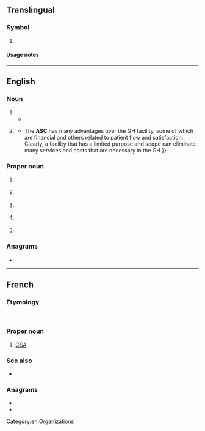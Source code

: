 {{also|asc|ásc}}
==Translingual==

===Symbol===
{{mul-symbol}}

# {{ISO 3166|1|3|exr=1|Ascension Island}}
#: {{syn|mul|AC|qq1={{w|ISO 3166-1 alpha-2|alpha-2}}}}

====Usage notes====
{{ISO 3166/exr|the {{w|Universal Postal Union}}|assigning a stamp issuing area}}

{{c|mul|Ascension Island}}

----

==English==

===Noun===
{{en-noun}}

# {{initialism of|en|[[altered]] [[state]] of [[consciousness]]}}
#* {{quote-text|en|year=2005|author=Michael J. Gilmour|title=Call Me the Seeker|page=244|passage=Ravers listen to technomusic at home, and some have commented that certain tracks of music can elicit '''ASC''' similar to the ones experienced at raves.}}
# {{lb|en|medicine}} {{initialism of|en|ambulatory surgery center}}
#* {{quote-book|en|year=2000|title=Ambulatory Anorectal Surgery|author=Michael Lavan|editors=H. Randolph Bailey; Michael J. Snyder|chapter=Facilities for Ambulatory Surgery. Part A: The Freestanding Ambulatory Surgery Center|publisher=Springer|isbn=0387986030|page={{gbooks|VufdwFnykCMC|1|ASC}}|passage=The ambulatory surgery center ('''ASC''') differs from the general hospital (GH) in several respects. {{...}} The '''ASC''' has many advantages over the GH facility, some of which are financial and others related to patient flow and satisfaction. Clearly, a facility that has a limited purpose and scope can eliminate many services and costs that are necessary in the GH.}}

===Proper noun===
{{en-proper noun}}

# {{lb|en|Australia}} {{initialism of|en|{{w|Australian Sports Commission}}}}
# {{lb|en|Canada}} {{initialism of|en|{{w|Advertising Standards Canada}}}}
# {{lb|en|UK}} {{initialism of|en|{{w|Association of Speakers Clubs}}}}
# {{lb|en|UK}} {{initialism of|en|{{w|Avon and Somerset Constabulary}}}}
# {{lb|en|computing}} {{abbreviation of|en|ASCII}}

===Anagrams===
* {{anagrams|en|a=acs|A/Cs|ACS|ACs|CAS|CSA|Cas|Cas.|SAC|SCA|Sac|a/cs|acs|cas|cas'|sac}}

[[Category:en:Organizations]]

----

==French==

===Etymology===
{{initialism|fr|[[Agence spatiale canadienne]]||[[Canadian Space Agency]]}}.

===Proper noun===
{{fr-proper noun|f}}

# [[CSA]] {{gloss|Canadian Space Agency}}

===See also===
* {{pedia|lang=fr|Agence spatiale canadienne}}

===Anagrams===
* {{l|fr|cas}}
* {{l|fr|sac}}